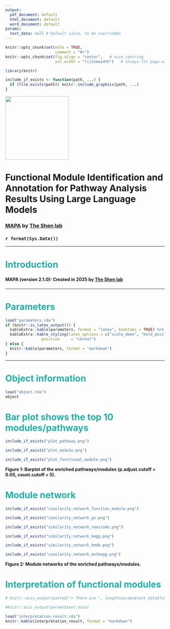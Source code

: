 ```yaml
---
output:
  pdf_document: default
  html_document: default
  word_document: default
params:
  text_data: null # Default value, to be overridden
---
```


```r
knitr::opts_chunk$set(echo = TRUE,
                      comment = "#>")
knitr::opts_chunk$set(fig.align = "center",   # nice centring
                      out.width = "\\linewidth")   # always fit page width in PDF
```

```r
library(knitr)

include_if_exists <- function(path, ...) {
  if (file.exists(path)) knitr::include_graphics(path, ...)
}
```


<img src="mapa_logo.png" alt="" style="width:200px">

<h1>**Functional Module Identification and Annotation for Pathway Analysis Results Using Large Language Models**</h1>
<h3>[MAPA](http://www.shen-lab.org/mapa-tutorial/) by [The Shen lab](https://www.shen-lab.org/)</h3>
<h3>`r format(Sys.Date())`</h3>

---

# **<font color = "lightseagreen">Introduction</font>**

<h4> <p style="line-height:1.5em;">**MAPA (version 2.1.0)**: Created in 2025 by [The Shen lab](https://www.shen-lab.org/)</p> </h4>

---

# **<font color = "lightseagreen">Parameters</font>**

```r
load("parameters.rda")
if (knitr::is_latex_output()) {
  kableExtra::kable(parameters, format = "latex", booktabs = TRUE) %>% 
  kableExtra::kable_styling(latex_options = c("scale_down", "hold_position"),
                position     = "center")
} else {
  knitr::kable(parameters, format = "markdown") 
}
```

---

# **<font color = "lightseagreen">Object information</font>**

```r
load("object.rda")
object
```

# **<font color = "lightseagreen">Bar plot shows the top 10 modules/pathways</font>**

```r
include_if_exists("plot_pathway.png")
```

```r
include_if_exists("plot_module.png")
```

```r
include_if_exists("plot_functional_module.png")
```

**Figure 1: Barplot of the enriched pathways/modules (p.adjust.cutoff = 0.05, count.cutoff = 5).**

# **<font color = "lightseagreen">Module network</font>**

```r
include_if_exists("similarity_network_function_module.png")
```

```r
include_if_exists("similarity_network_go.png")
```

```r
include_if_exists("similarity_network_reactome.png")
```

```r
include_if_exists("similarity_network_kegg.png")
```

```r
include_if_exists("similarity_network_hmdb.png")
```

```r
include_if_exists("similarity_network_metkegg.png")
```

**Figure 2: Module networks of the enriched pathways/modules.**


# **<font color = "lightseagreen">Interpretation of functional modules</font>**

```r
# knitr::asis_output(paste0("> There are ", length(params$text_data$functions), " functional modules in total."))
```

```r
#knitr::asis_output(params$text_data)
```

```r
load("interpretation_result.rda")
knitr::kable(interpretation_result, format = "markdown")
```
